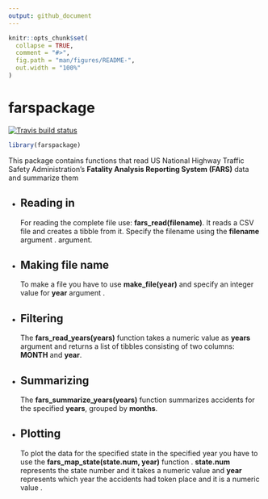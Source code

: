 ```yaml
---
output: github_document
---
```


<!-- README.md is generated from README.Rmd. Please edit that file -->

```r
knitr::opts_chunk$set(
  collapse = TRUE,
  comment = "#>",
  fig.path = "man/figures/README-",
  out.width = "100%"
)
```
# farspackage

<!-- badges: start -->
[![Travis build status](https://travis-ci.com/MagdyLaban/Building_R_Packages_Coursera.svg?branch=master)](https://travis-ci.com/MagdyLaban/Building_R_Packages_Coursera)
<!-- badges: end -->

```r
library(farspackage)
```
This package contains functions that read US National Highway Traffic Safety Administration's **Fatality Analysis Reporting System (FARS)** data and summarize them

* ## Reading in
For reading the complete file use: **fars_read(filename)**. It reads a CSV file and creates a tibble from it. Specify the filename using the **filename** argument .
argument.
* ## Making file name
To make a file you have to use **make_file(year)** and specify an integer value for **year** argument .

* ## Filtering
The **fars_read_years(years)** function takes a numeric value as **years** argument and returns a list of tibbles consisting of two columns: **MONTH** and **year**.

* ## Summarizing
The **fars_summarize_years(years)** function summarizes accidents for the specified **years**, grouped by **months**.

* ## Plotting
To plot the data for the specified state in the specified year you have to use the **fars_map_state(state.num, year)** function . **state.num** represents the state number and it takes a numeric value and **year** represents which year the accidents had token place and it is a numeric value .
